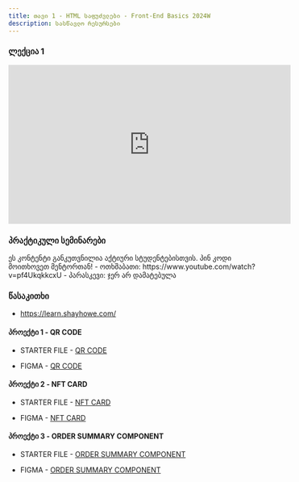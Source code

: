 ```yaml
---
title: თავი 1 - HTML საფუძვლები - Front-End Basics 2024W
description: სასწავლო რესურსები
---
```


### ლექცია 1

<iframe
  width="560"
  height="315"
  src="https://www.youtube.com/embed/6amLPbB0iZU?si=2DxaVGkdzD50uB-z"
  title="YouTube video player"
  frameborder="0"
  allow="accelerometer; autoplay; clipboard-write; encrypted-media; gyroscope; picture-in-picture; web-share"
  allowFullScreen
></iframe>

### პრაქტიკული სემინარები

<Card>
  <PinCodeProtectedContent>
    <Locked>
      ეს კონტენტი განკუთვნილია აქტიური სტუდენტებისთვის. პინ კოდი მოითხოვეთ
      მენტორთან!
    </Locked>
    <Unlocked>
      - ოთხშაბათი: https://www.youtube.com/watch?v=pf4UkqkkcxU
      - პარასკევი: ჯერ არ დამატებულა
    </Unlocked>
  </PinCodeProtectedContent>
</Card>


### წასაკითხი

- https://learn.shayhowe.com/

#### პროექტი 1 - QR CODE

- STARTER FILE - [QR CODE](https://drive.google.com/file/d/1eWAB79mdR8XPqJIaUrZiOUVMiFzJyuGX/view)

- FIGMA - [QR CODE](https://www.figma.com/file/8gBUJ5J3dWlyS7STbItlLZ/qr-code-component?type=design&mode=design&t=2ZdSOhRHVTJ0ydaN-0)

#### პროექტი 2 - NFT CARD

- STARTER FILE - [NFT CARD](https://drive.google.com/file/d/1Y1N41ddL6diSlSoOpeMNQkvHofhjbXSd/view?usp=sharing)

- FIGMA - [NFT CARD](https://www.figma.com/file/SYFRvTvTGdCo3iTXxu2kZE/nft-preview-card-component?type=design&node-id=0-59&mode=design&t=z6BMgxQU7rbEr2nI-0)

#### პროექტი 3 - ORDER SUMMARY COMPONENT

- STARTER FILE - [ORDER SUMMARY COMPONENT](https://drive.google.com/file/d/1X5qNCs7MfT_IJ8q1Xw2U9oUu_5BwDCPk/view)

- FIGMA - [ORDER SUMMARY COMPONENT](https://www.figma.com/file/6p3ofsbwTEuB4gJFgqr3KV/order-summary-component?type=design&node-id=0-82&mode=design&t=al5jttqiLYyl1Pw8-0)
